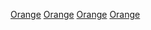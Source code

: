 {{Cat main|橘郡 (加利福尼亞州)}}
{{Commons cat|Orange County, California}}

[[Category:加利福尼亞州行政區劃|Orange]]
[[Category:洛杉磯都會區|Orange]]
[[Category:大洛杉磯地區|Orange]]
[[Category:南加利福尼亞州行政區劃|Orange]]